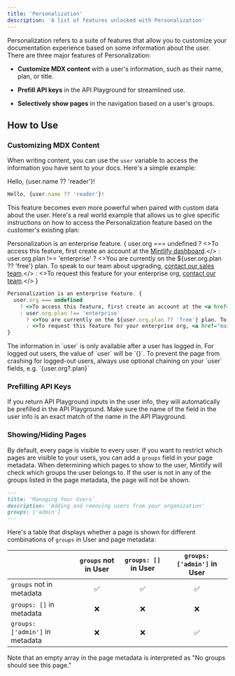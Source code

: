 ```yaml
---
title: 'Personalization'
description: 'A list of features unlocked with Personalization'
---
```


Personalization refers to a suite of features that allow you to customize your
documentation experience based on some information about the user. There are
three major features of Personalization:

- **Customize MDX content** with a user's information, such as their name, plan, or title.

- **Prefill API keys** in the API Playground for streamlined use.

- **Selectively show pages** in the navigation based on a user's groups.

## How to Use

### Customizing MDX Content

When writing content, you can use the `user` variable to access the information you have sent to your docs. Here's a simple example:

Hello, {user.name ?? 'reader'}!

```jsx
Hello, {user.name ?? 'reader'}!
```

This feature becomes even more powerful when paired with custom data about the user. Here's a real world example that allows us to give specific instructions on how to access the Personalization feature based on the customer's existing plan:

Personalization is an enterprise feature. {
user.org === undefined
? <>To access this feature, first create an account at the <a href="https://dashboard.mintlify.com/login">Mintlify dashboard</a>.</>
: user.org.plan !== 'enterprise'
  ? <>You are currently on the ${user.org.plan ?? 'free'} plan. To speak to our team about upgrading, <a href="mailto:sales@mintlify.com">contact our sales team</a>.</>
  : <>To request this feature for your enterprise org, <a href="mailto:sales@mintlify.com">contact our team</a>.</>
}

```jsx
Personalization is an enterprise feature. {
  user.org === undefined
    ? <>To access this feature, first create an account at the <a href="https://dashboard.mintlify.com/login">Mintlify dashboard</a>.</>
    : user.org.plan !== 'enterprise'
      ? <>You are currently on the ${user.org.plan ?? 'free'} plan. To speak to our team about upgrading, <a href="mailto:sales@mintlify.com">contact our sales team</a>.</>
      : <>To request this feature for your enterprise org, <a href="mailto:sales@mintlify.com">contact our team</a>.</>
}
```

<Note>
  The information in `user` is only available after a user has logged in. For logged out users, the value of `user` will be `{}`. To prevent the page from crashing for logged-out users, always use optional chaining on your `user` fields, e.g. `{user.org?.plan}`
</Note>

### Prefilling API Keys

If you return API Playground inputs in the user info, they will automatically be prefilled in the API Playground. Make sure the name of the field in the user info is an exact match of the name in the API Playground.

### Showing/Hiding Pages

By default, every page is visible to every user. If you want to restrict which pages are visible to your users, you can add a `groups` field in your page metadata.
When determining which pages to show to the user, Mintlify will check which groups the user belongs to.
If the user is not in any of the groups listed in the page metadata, the page will not be shown.

```md
---
title: 'Managing Your Users'
description: 'Adding and removing users from your organization'
groups: ['admin']
---
```

Here's a table that displays whether a page is shown for different combinations of `groups` in User and page metadata:

|                                 | `groups` not in User | `groups: []` in User | `groups: ['admin']` in User |
| :------------------------------ | :----------------------: | :----------------------: | :-----------------------------: |
| `groups` not in metadata        |             ✅            |             ✅            |                ✅                |
| `groups: []` in metadata        |             ❌            |             ❌            |                ❌                |
| `groups: ['admin']` in metadata |             ❌            |             ❌            |                ✅                |

<Note>Note that an empty array in the page metadata is interpreted as "No groups should see this page."</Note>
